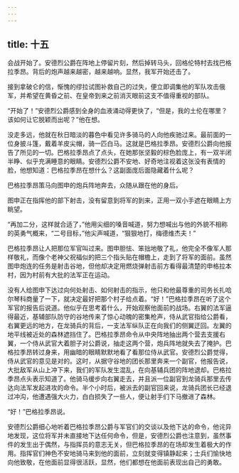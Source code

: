 ```yaml
---
---
---
```

title: 十五
---



会战开始了。安德烈公爵在阵地上停留片刻，然后掉转马头，回格伦特村去找巴格拉季昂。背后的炮声越来越密，越来越响。显然，我军开始还击了。

接到拿破仑的信，惭愧的缪拉试图补救自己的过失，便立即调集他的军队攻击俄军，并希望在黄昏之前、在皇帝到来之前消灭眼前这支不值得重视的部队。

“开始了！”安德烈公爵感到全身的血液涌动得更快了，“但是，我的土伦在哪里？该如何让它脱颖而出呢？”他在想。

没走多远，他就在秋日暗淡的暮色中看见许多骑马的人向他疾驰过来。最前面的一位身披斗篷，戴着羊皮尖帽，骑一匹白马。这就是巴格拉季昂。安德烈公爵向他报告了所见的一切。巴格拉季昂点了点头，在她那张坚毅的棕色脸庞上，有一双半闭半睁、似乎充满睡意的眼睛。安德烈公爵不安地、好奇地注视着这张没有表情的脸，他想知道：巴格拉季昂在想什么？这副面庞后面隐藏着什么呢？

巴格拉季昂策马向图申的炮兵阵地奔去，众随从跟在他的身后。

图申正在指挥他的部下射击，没有留意到将军的到来，正用一双小手遮在眼睛上方眺望。

“再加二分，这样就合适了，”他用尖细的嗓音喊道，努力想喊出与他的外貌不相称的英勇气概来，“二号目标，”他尖声喊道，“狠狠地打，梅德维杰夫！”

巴格拉季昂让人把那位军官叫过来。图申胆怯、笨拙地敬了礼，他完全不像军人那样敬礼，而像个老神父祝福似的把三个指头贴在帽檐上，走到了将军的面前。虽然图申炮连的任务是射击谷地，但他却决定用燃烧弹射击前方看得最清楚的申格拉本村，因为村前有大批的法军正在运动。

没有人给图申下达过向何处射击、如何射击的指示，他只和他最尊重的司务长扎哈尔琴科商量了一下，就决定最好把那个村子给点着。“好！”巴格拉季昂在听了这个军官的报告后说道。他似乎在思考着什么，开始观察他面前的战场。右翼的法军逼得最近，基辅部队防守的谷地传来了惊心动魄的密集枪声，侍从武官指给公爵看，右翼更远的地方，在龙骑兵的背后，一支法军纵队正在向我们的侧翼迂回。左翼的地平线被近处的森林遮挡住了。巴格拉季昂命令从中央阵地抽出两个营去支援右翼，一个侍从武官大着胆子对公爵说，抽走这两个营，炮兵阵地就失去了掩护。巴格拉季昂转过身来，用幽暗的眼睛默默地看了看那位侍从武官。安德烈公爵觉得，侍从武官的意见是对的。这时，从据守谷地的团长那里奔来一个副官，他报告说，大批敌军从山上冲下来，我们的军队发生混乱，在向基辅兵团的阵地退却。巴格拉季昂点头表示知道了。他骑马缓步向右翼走去，并且派一位副官到龙骑兵那里去传达向法军发起进攻的命令。半个小时后，被派去的副官回来说，龙骑兵团长已经退过冲沟，他遭遇强大火力，白白损失了一些人，便让射手们下马撤进了森林。

“好！”巴格拉季昂说。

安德烈公爵细心地听着巴格拉季昂公爵与军官们的交谈以及他下达的命令，他诧异地发现，这位将军并未直接地下达任何命令，但是，安德烈公爵也注意到，虽然事件的发生出于偶然，与指挥员的意志无关，但巴格拉季昂的在场却发生着极大的作用。指挥官们神色不安地骑马来到他的面前，立刻就变得镇静起来；士兵们愉快地向他致敬，在他面前显得很活跃，显然，他们都想在他面前表现出自己的勇敢。
